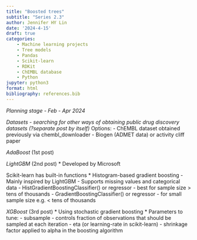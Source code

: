 ```yaml
---
title: "Boosted trees"
subtitle: "Series 2.3"
author: Jennifer HY Lin
date: '2024-4-15'
draft: true
categories: 
    - Machine learning projects
    - Tree models
    - Pandas
    - Scikit-learn
    - RDKit
    - ChEMBL database
    - Python
jupyter: python3
format: html
bibliography: references.bib
---
```


*Planning stage - Feb - Apr 2024*


*Datasets - searching for other ways of obtaining public drug discovery datasets (?separate post by itself)*
Options:
- ChEMBL dataset obtained previously via chembl_downloader
- Biogen (ADMET data) or activity cliff paper


*AdaBoost* (1st post)


*LightGBM* (2nd post)
* Developed by Microsoft

Scikit-learn has built-in functions
* Histogram-based gradient boosting
- Mainly inspired by LightGBM
- Supports missing values and categorical data
- HistGradientBoostingClassifier() or regressor - best for sample size > tens of thousands
- GradientBoostingClassifier() or regressor - for small sample size e.g. < tens of thousands


*XGBoost* (3rd post)
* Using stochastic gradient boosting
* Parameters to tune: 
- subsample - controls fraction of observations that should be sampled at each iteration
- eta (or learning-rate in scikit-learn) - shrinkage factor applied to alpha in the boosting algorithm